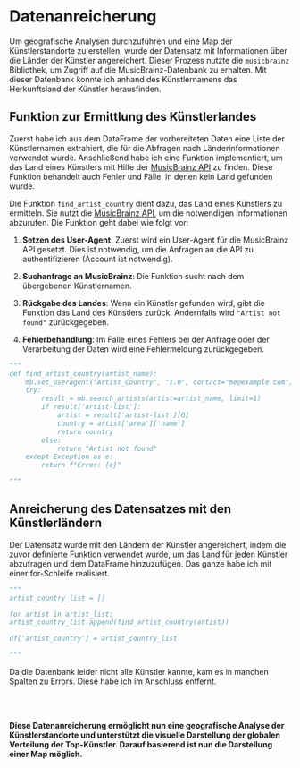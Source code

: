 # Datenanreicherung

Um geografische Analysen durchzuführen und eine Map der Künstlerstandorte zu erstellen, wurde der Datensatz mit Informationen über die Länder der Künstler angereichert. Dieser Prozess nutzte die `musicbrainz` Bibliothek, um Zugriff auf die MusicBrainz-Datenbank zu erhalten. Mit dieser Datenbank konnte ich anhand des Künstlernamens das Herkunftsland der Künstler herausfinden.



## Funktion zur Ermittlung des Künstlerlandes
Zuerst habe ich aus dem DataFrame der vorbereiteten Daten eine Liste der Künstlernamen extrahiert, die für die Abfragen nach Länderinformationen verwendet wurde. Anschließend habe ich eine Funktion implementiert, um das Land eines Künstlers mit Hilfe der [MusicBrainz API](https://musicbrainz.org/) zu finden. Diese Funktion behandelt auch Fehler und Fälle, in denen kein Land gefunden wurde.


Die Funktion `find_artist_country` dient dazu, das Land eines Künstlers zu ermitteln. Sie nutzt die [MusicBrainz API](https://musicbrainz.org/), um die notwendigen Informationen abzurufen. Die Funktion geht dabei wie folgt vor:

1. **Setzen des User-Agent**: Zuerst wird ein User-Agent für die MusicBrainz API gesetzt. Dies ist notwendig, um die Anfragen an die API zu authentifizieren (Account ist notwendig).

2. **Suchanfrage an MusicBrainz**: Die Funktion sucht nach dem übergebenen Künstlernamen.

3. **Rückgabe des Landes**: Wenn ein Künstler gefunden wird, gibt die Funktion das Land des Künstlers zurück. Andernfalls wird `"Artist not found"` zurückgegeben.

4. **Fehlerbehandlung**: Im Falle eines Fehlers bei der Anfrage oder der Verarbeitung der Daten wird eine Fehlermeldung zurückgegeben.

```python
"""
def find_artist_country(artist_name):
    mb.set_useragent("Artist_Country", "1.0", contact="me@example.com")
    try:
        result = mb.search_artists(artist=artist_name, limit=1)
        if result['artist-list']:
            artist = result['artist-list'][0]
            country = artist['area']['name']
            return country
        else:
            return "Artist not found"
    except Exception as e:
        return f"Error: {e}"

"""

```

## Anreicherung des Datensatzes mit den Künstlerländern

Der Datensatz wurde mit den Ländern der Künstler angereichert, indem die zuvor definierte Funktion verwendet wurde, um das Land für jeden Künstler abzufragen und dem DataFrame hinzuzufügen. Das ganze habe ich mit einer for-Schleife realisiert.

```python
"""
artist_country_list = []

for artist in artist_list:
artist_country_list.append(find_artist_country(artist))

df['artist_country'] = artist_country_list

"""

```

Da die Datenbank leider nicht alle Künstler kannte, kam es in manchen Spalten zu Errors. Diese habe ich im Anschluss entfernt.


<br/>
<br/>

**Diese Datenanreicherung ermöglicht nun eine geografische Analyse der Künstlerstandorte und unterstützt die visuelle Darstellung der globalen Verteilung der Top-Künstler. Darauf basierend ist nun die Darstellung einer Map möglich.**
